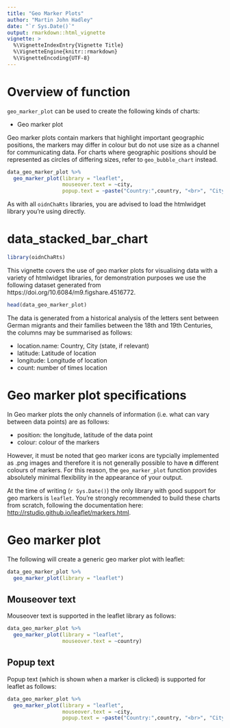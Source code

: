 ```yaml
---
title: "Geo Marker Plots"
author: "Martin John Hadley"
date: "`r Sys.Date()`"
output: rmarkdown::html_vignette
vignette: >
  %\VignetteIndexEntry{Vignette Title}
  %\VignetteEngine{knitr::rmarkdown}
  %\VignetteEncoding{UTF-8}
---
```


<!-- ANY PACKAGES USED HERE MUST BE LOADED IN THE DESCRIPTION FILE AS WELL !-->

# Overview of function

`geo_marker_plot` can be used to create the following kinds of charts:

- Geo marker plot

Geo marker plots contain markers that highlight important geographic positions, the markers may differ in colour but do not use size as a channel for communicating data. For charts where geographic positions should be represented as circles of differing sizes, refer to `geo_bubble_chart` instead.

```r
data_geo_marker_plot %>%
  geo_marker_plot(library = "leaflet",
                  mouseover.text = ~city,
                  popup.text = ~paste("Country:",country, "<br>", "City:", city))
```


As with all `oidnChaRts` libraries, you are advised to load the htmlwidget library you're using directly.

# data_stacked_bar_chart

```r
library(oidnChaRts)
```

This vignette covers the use of geo marker plots for visualising data with a variety of htmlwidget libraries, for demonstration purposes we use the following dataset generated from https://doi.org/10.6084/m9.figshare.4516772. 

```r
head(data_geo_marker_plot)
```

The data is generated from a historical analysis of the letters sent between German migrants and their families between the 18th and 19th Centuries, the columns may be summarised as follows:

- location.name: Country, City (state, if relevant)
- latitude: Latitude of location
- longitude: Longitude of location
- count: number of times location 

# Geo marker plot specifications

In Geo marker plots the only channels of information (i.e. what can vary between data points) are as follows:

- position: the longitude, latitude of the data point
- colour: colour of the markers

However, it must be noted that geo marker icons are typcially implemented as .png images and therefore it is not generally possible to have **n** different colours of markers. For this reason, the `geo_marker_plot` function provides absolutely minimal flexibility in the appearance of your output.

At the time of writing (`r Sys.Date()`) the only library with good support for geo markers is `leaflet`. You're strongly recommended to build these charts from scratch, following the documentation here: [http://rstudio.github.io/leaflet/markers.html](http://rstudio.github.io/leaflet/markers.html).

# Geo marker plot

The following will create a generic geo marker plot with leaflet:

```r
data_geo_marker_plot %>%
  geo_marker_plot(library = "leaflet")
```

## Mouseover text

Mouseover text is supported in the leaflet library as follows:

```r
data_geo_marker_plot %>%
  geo_marker_plot(library = "leaflet",
                  mouseover.text = ~country)
```

## Popup text

Popup text (which is shown when a marker is clicked) is supported for leaflet as follows:

```r
data_geo_marker_plot %>%
  geo_marker_plot(library = "leaflet",
                  mouseover.text = ~city,
                  popup.text = ~paste("Country:",country, "<br>", "City:", city))
```





